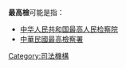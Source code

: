 '''最高檢'''可能是指：

*[[中华人民共和国最高人民检察院|中华人民共和国最高人民检察院]]
*[[最高檢察署|中華民國最高檢察署]]

{{Disambig|Cat=三字消歧义}}
[[Category:司法機構|Category:司法機構]]